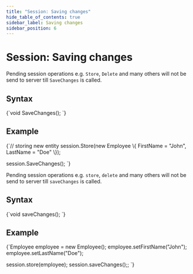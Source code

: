 ```yaml
---
title: "Session: Saving changes"
hide_table_of_contents: true
sidebar_label: Saving changes
sidebar_position: 6
---
```





# Session: Saving changes
<LanguageSwitcher supportedLanguages={supportedLanguages} />
<LanguageContent language="csharp">


Pending session operations e.g. `Store`, `Delete` and many others will not be send to server till `SaveChanges` is called.

## Syntax

<TabItem value="saving_changes_1" label="saving_changes_1">
<CodeBlock language="csharp">
{`void SaveChanges();
`}
</CodeBlock>
</TabItem>

## Example

<TabItem value="saving_changes_2" label="saving_changes_2">
<CodeBlock language="csharp">
{`// storing new entity
session.Store(new Employee
\{
    FirstName = "John",
    LastName = "Doe"
\});

session.SaveChanges();
`}
</CodeBlock>
</TabItem>


</LanguageContent>
<LanguageContent language="java">


Pending session operations e.g. `store`, `delete` and many others will not be send to server till `saveChanges` is called.

## Syntax

<TabItem value="saving_changes_1" label="saving_changes_1">
<CodeBlock language="java">
{`void saveChanges();
`}
</CodeBlock>
</TabItem>

## Example

<TabItem value="saving_changes_2" label="saving_changes_2">
<CodeBlock language="java">
{`Employee employee = new Employee();
employee.setFirstName("John");
employee.setLastName("Doe");

session.store(employee);
session.saveChanges();;
`}
</CodeBlock>
</TabItem>


</LanguageContent>

<!---
- [Opening a session](./opening-a-session)
- [Deleting entities](./deleting-entities)
- [Storing entities](./storing-entities)

-->